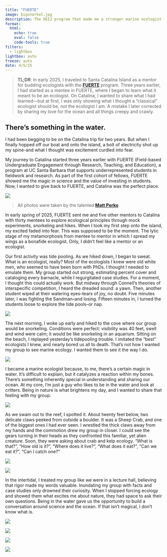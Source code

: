 ```yaml
---
title: "FUERTE"
image: bigsnorkel.jpg
description: The DEIJ program that made me a stronger marine ecologist and mentor.
format: 
  html:
    echo: true
    eval: false
    code-tools: true
filters: 
  - lightbox
lightbox: auto
freeze: auto
date: 4/5/25
---
```


> **TL;DR**: In early 2025, I traveled to Santa Catalina Island as a mentor for budding ecologists with the [**FUERTE**](https://fuerte.eemb.ucsb.edu/) program. Three years earlier, I had started as a mentee in FUERTE, where I began to learn what it meant to be an ecologist. On Catalina, I wanted to share what I had learned—but at first, I was only showing what I thought a "classical" ecologist should be, not the ecologist I am. A mistake I later corrected by sharing my love for the ocean and all things creepy and crawly.




## There's something in the water.

I had been begging to be on the Catalina trip for two years. But when I finally hopped off our boat and onto the island, a bolt of electricity shot up my spine-and what I thought was excitement curdled into fear. 

My journey to Catalina started three years earlier with FUERTE (Field-based Undergraduate Engagement through Research, Teaching, and Education), a program at UC Santa Barbara that supports underrepresented students in fieldwork and research. As part of the first cohort of fellows, FUERTE showed me the magic in science and the value of investing in students. Now, I wanted to give back to FUERTE, and Catalina was the perfect place.

![](hike.jpg){group="fuerte" description="Hiking down to the tide pools"}

>[All photos were taken by the talented [**Matt Perko**](https://www.mattperko.com/)]{.small-text}

In early spring of 2025, FUERTE sent me and five other mentors to Catalina with thirty mentees to explore ecological principles through mock experiments, snorkeling and hikes. When I took my first step onto the island, my excited faded into fear. This was supposed to be the moment. The lytic stage of my metamorphosis from mentee to mentor in which I spread my wings as a bonafide ecologist. Only, I didn’t feel like a mentor or an ecologist. 

Our first activity was tide pooling. As we hiked down, I began to sweat. What is an ecologist, really? Most of the ecologists I knew were old white men, who seemed to have been born with PhDs. I thought I needed to emulate them. My group started out strong, estimating percent cover and cataloging every barnacle, while I regurgitated case studies. For a moment, I thought this could actually work. But midway through Connell’s theories of interspecific competition, I heard the dreaded sound: a yawn. Then, another student wiped at their watering eyes–tears of joy, no doubt. Five minutes later, I was fighting the Sandman–and losing. Fifteen minutes in, I turned the students loose to explore the tide pools–or nap. 

![](hv_quadrat.jpg){group=fuerte description="Estimating percent cover using a quadrat"}

The next morning, I woke up early and hiked to the cove where our group would be snorkeling. Conditions were perfect: visibility was 40 feet, swell and wind were calm; it would be like snorkeling in an aquarium. Sitting on the beach, I replayed yesterday’s tidepooling trouble. I imitated the “best” ecologists I knew, and nearly bored us all to death. That’s not how I wanted my group to see marine ecology. I wanted them to see it the way I do.

![](morning_glass.jpg){group="fuerte" description="Glassy conditions the morning of the dive."}

I became a marine ecologist because, to me, there’s a certain magic in water. It’s difficult to explain, but it catalyzes a reaction within my bones. There’s something inherently special in understanding and sharing our ocean. At my core, I’m just a guy who likes to be in the water and look at critters. Being in nature is what brightens my day, and I wanted to share that feeling with my group. 

![](snorkeling.jpg){group="fuerte" description="My group and I snorkeling in the kelp."}

As we swam out to the reef, I spotted it. About twenty feet below, two delicate claws peeked from outside a boulder. It was a Sheep Crab, and one of the biggest ones I had ever seen. I wrestled the thick claws away from my hands and the commotion drew my group in closer. I could see the gears turning in their heads as they confronted this familiar, yet alien creature. Soon, they were asking about crab and kelp ecology. “What is that?”, “How old is it?”, “Where does it live?”, “What does it eat?”, “Can we eat it?”, “Can I catch one?”

::: {layout="[[1],[1]]"}
![](hayden_crab.jpg){group="fuerte" description="Me posing with the catch of the day!"}

![](hayden_crab_point.jpg){group="fuerte" description="Pointing to the crab's apron. This is how you can tell females, like this one, apart from males."}
:::

In the intertidal, I treated my group like we were in a lecture hall, believing that rigor made my words valuable. Inundating my group with facts and case studies only drowned their curiosity. When I stopped forcing ecology and showed them what excites me about nature, they had space to ask their own questions. Being in the water gave us the opportunity to build a conversation around science and the ocean. If that isn’t magical, I don’t know what is. 


::: {layout="[[1],[1,1,1]]"}

![](night_scape.jpg){group="fuerte" description="Stars after snorkeling."}



![](hv_yoga.jpg){group="fuerte" description="Leading group stretching before our snorkel"}

![](bird.jpg){group="fuerte" description="Diving birds"}

![](island_fox.jpg){group="fuerte" description="Channel Island Fox"}
:::